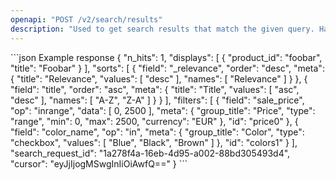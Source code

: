```yaml
---
openapi: "POST /v2/search/results"
description: "Used to get search results that match the given query. Has support for filtering and sorting."
---
```


<ResponseExample>
```json Example response
{
   "n_hits": 1,
   "displays": [
     {
         "product_id": "foobar",
         "title": "Foobar"
     }
   ],
   "sorts": [
     {
       "field": "_relevance",
       "order": "desc",
       "meta": {
         "title": "Relevance",
         "values": [
           "desc"
         ],
         "names": [
           "Relevance"
         ]
       }
     },
     {
       "field": "title",
       "order": "asc",
       "meta": {
         "title": "Title",
         "values": [
           "asc",
           "desc"
         ],
         "names": [
           "A-Z",
           "Z-A"
         ]
       }
     }
   ],
   "filters": [
     {
       "field": "sale_price",
       "op": "inrange",
       "data": [
         0,
         2500
       ],
       "meta": {
         "group_title": "Price",
         "type": "range",
         "min": 0,
         "max": 2500,
         "currency": "EUR"
       },
       "id": "price0"
     },
     {
       "field": "color_name",
       "op": "in",
       "meta": {
         "group_title": "Color",
         "type": "checkbox",
         "values": [
           "Blue",
           "Black",
           "Brown"
         ]
       },
       "id": "colors1"
     }
   ],
   "search_request_id": "1a278f4a-16eb-4d95-a002-88bd305493d4",
   "cursor": "eyJjIjogMSwgInIiOiAwfQ=="
 }
 ```
 
 </ResponseExample>

